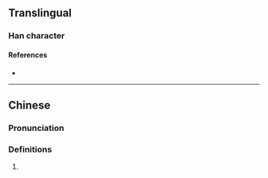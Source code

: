 {{also|㭖}}
{{character info/new}}
==Translingual==

===Han character===
{{Han char|rn=75|rad=木|as=05|sn=9|four=23904|canj=OPD,XOPD|ids=⿱代木}}

====References====
* {{Han ref|kx=0518.170|dkj=14612|dj=0906.170|hdz=21185.020|uh=67CB|ud=26571|bh=CF63|bd=53091}}

----

==Chinese==
{{zh-forms}}

===Pronunciation===
{{zh-pron
|m=dài
|c=doi6
|h=pfs=
|md=
|mn=
|w=
|mc=
|oc=
|cat=
}}

===Definitions===
{{zh-hanzi}}

# {{rfdef|lang=zh}}